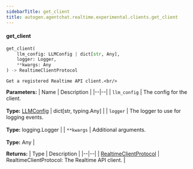 ```yaml
---
sidebarTitle: get_client
title: autogen.agentchat.realtime.experimental.clients.get_client
---
```


<code class="doc-symbol doc-symbol-heading doc-symbol-function"></code>
#### get_client

```python
get_client(
    llm_config: LLMConfig | dict[str, Any],
    logger: Logger,
    **kwargs: Any
) -> RealtimeClientProtocol
```

    Get a registered Realtime API client.<br/>

<b>Parameters:</b>
| Name | Description |
|--|--|
| `llm_config` | The config for the client.<br/><br/>**Type:** [LLMConfig](/docs/api-reference/autogen/llm_config/LLMConfig) \| dict[str, typing.Any] |
| `logger` | The logger to use for logging events.<br/><br/>**Type:** logging.Logger |
| `**kwargs` | Additional arguments.<br/><br/>**Type:** Any |

<b>Returns:</b>
| Type | Description |
|--|--|
| [RealtimeClientProtocol](/docs/api-reference/autogen/agentchat/realtime/experimental/clients/RealtimeClientProtocol) | RealtimeClientProtocol: The Realtime API client. |

<br />